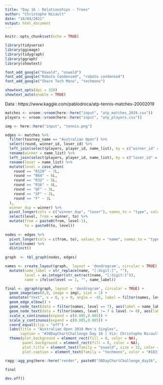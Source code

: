 ```yaml
---
title: "Day 16 : Relationships - Trees"
author: "Christophe Nicault"
date: "16/04/2021"
output: html_document
---
```


```r
knitr::opts_chunk$set(echo = TRUE)
```


```r

library(tidyverse)
library(ggimage)
library(tidygraph)
library(ggraph)
library(showtext)

font_add_google("Oswald", "oswald")
font_add_google("Roboto Condensed", "roboto condensed")
font_add_google("Share Tech Mono", "techmono")

showtext_opts(dpi = 320)
showtext_auto(enable = TRUE)

```

Data :
https://www.kaggle.com/pablodroca/atp-tennis-matches-20002019

```r

matches <- vroom::vroom(here::here("input", "atp_matches_2019.csv"))
players <- vroom::vroom(here::here("input", "atp_players.csv"))

img <- here::here("input", "tennis.png")

```


```r

edges <- matches %>%
  filter(tourney_name == "Australian Open") %>% 
  select(round, winner_id, loser_id) %>%
  left_join(select(players, player_id, name_list), by = c("winner_id" = "player_id")) %>%
  rename(winner = name_list) %>%
  left_join(select(players, player_id, name_list), by = c("loser_id" = "player_id")) %>%
  rename(loser = name_list) %>%
  mutate(level = case_when(
    round == "R128" ~ 7L,
    round == "R64" ~ 6L,
    round == "R32" ~ 5L,
    round == "R16" ~ 4L,
    round == "QF" ~ 3L,
    round == "SF" ~ 2L,
    round == "F" ~ 1L
  ),
  winner_dup = winner) %>%
  pivot_longer(cols = c("winner_dup", "loser"), names_to = "type", values_to = "to") %>%
  select(level, from = winner, to) %>%
  mutate(from = paste0(from, level-1),
         to = paste0(to, level))
  
nodes <- edges %>%
  pivot_longer(cols = c(from, to), values_to = "name", names_to = "type") %>%
  select(name) %>%
  distinct()
  
graph  <- tbl_graph(nodes, edges) 

names <- create_layout(graph,  layout = 'dendrogram', circular = TRUE) %>%
  mutate(name_label = str_replace(name, "[:digit:]", ""),
         level = as.integer(str_extract(name, "[:digit:]")),
         name = ifelse(level == 1, "", name_label))

```

```r

final <- ggraph(graph, layout = 'dendrogram', circular = TRUE) + 
  geom_image(aes(0,0, image = img), size = 1) +
  annotate("text", x = 0, y = 0, angle = -45, label = filter(names, level == 0)$name_label, family = "oswald", size = 18, fontface = "bold", color = "white")+
  geom_edge_elbow() +
  geom_node_text(data = filter(names, level == 7), aes(label = name_label, x = x, y = y, angle = -((-node_angle(x, y)+90)%%180)+90,  hjust = ifelse(between(node_angle(x,y), 90, 270), 1.1, -0.1)), family = "oswald", size = 5, vjust = 0.5 ) +
  geom_node_text(data = filter(names, level != 7 & level != 0), aes(label = name_label, x = ifelse(between(node_angle(x,y), 90, 270), x, x), y = y, angle = -((-node_angle(x, y)+90)%%180)+90,  hjust = ifelse(between(node_angle(x,y), 90, 270), -0.1, 1.1)), family = "oswald", size = 5, vjust = -0.2) +    
  scale_x_continuous(expand = c(0.085,0.085)) +
  scale_y_continuous(expand = c(0.085,0.085)) +
  coord_equal(clip = "off") +
  labs(title = "Australian Open 2019 Men's Singles", 
       caption = "#30DayChartChallenge Day 16 | Viz: Christophe Nicault | Data: ATP / Kaggle") +
  theme(plot.background = element_rect(fill = 0, color = NA),
        panel.background = element_rect(fill = 0, color = NA),
        plot.title = element_text(family = "oswald", size = 32, color = "#183170", face = "bold", hjust = 0.5, margin = margin(0,0,20,0)),
        plot.caption = element_text(family = "techmono", color = "#183170", size = 16, hjust = 0.96, margin = margin(15,0,5,0)))

ragg::agg_png(here::here("render", paste0("30DayChartChallenge_day16", format(Sys.time(), "%Y%m%d_%H%M%S"), ".png")), res = 320, width = 14, height = 14, units = "in")

final
  
dev.off()

```

